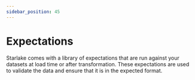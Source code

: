 ```yaml
---
sidebar_position: 45
---
```


# Expectations


Starlake comes with a library of expectations that are run against your datasets at load time or after transformation. These expectations are used to validate the data and ensure that it is in the expected format.

